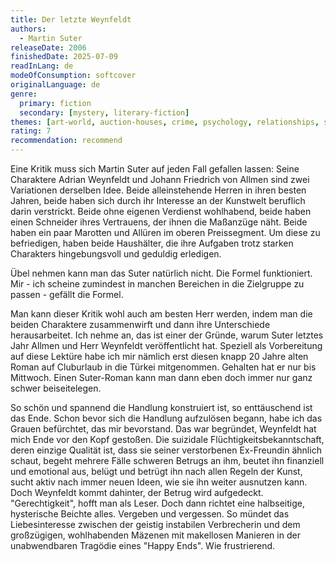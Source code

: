 ```yaml
---
title: Der letzte Weynfeldt
authors:
  - Martin Suter
releaseDate: 2006
finishedDate: 2025-07-09
readInLang: de
modeOfConsumption: softcover
originalLanguage: de
genre:
  primary: fiction
  secondary: [mystery, literary-fiction]
themes: [art-world, auction-houses, crime, psychology, relationships, switzerland]
rating: 7
recommendation: recommend
---
```


Eine Kritik muss sich Martin Suter auf jeden Fall gefallen lassen: Seine Charaktere Adrian Weynfeldt und Johann Friedrich von Allmen sind zwei Variationen derselben Idee. Beide alleinstehende Herren in ihren besten Jahren, beide haben sich durch ihr Interesse an der Kunstwelt beruflich darin verstrickt. Beide ohne eigenen Verdienst wohlhabend, beide haben einen Schneider ihres Vertrauens, der ihnen die Maßanzüge näht. Beide haben ein paar Marotten und Allüren im oberen Preissegment. Um diese zu befriedigen, haben beide Haushälter, die ihre Aufgaben trotz starken Charakters hingebungsvoll und geduldig erledigen.

Übel nehmen kann man das Suter natürlich nicht. Die Formel funktioniert. Mir - ich scheine zumindest in manchen Bereichen in die Zielgruppe zu passen - gefällt die Formel.

Man kann dieser Kritik wohl auch am besten Herr werden, indem man die beiden Charaktere zusammenwirft und dann ihre Unterschiede herausarbeitet. Ich nehme an, das ist einer der Gründe, warum Suter letztes Jahr Allmen und Herr Weynfeldt veröffentlicht hat. Speziell als Vorbereitung auf diese Lektüre habe ich mir nämlich erst diesen knapp 20 Jahre alten Roman auf Cluburlaub in die Türkei mitgenommen. Gehalten hat er nur bis Mittwoch. Einen Suter-Roman kann man dann eben doch immer nur ganz schwer beiseitelegen.

So schön und spannend die Handlung konstruiert ist, so enttäuschend ist das Ende. Schon bevor sich die Handlung aufzulösen begann, habe ich das Grauen befürchtet, das mir bevorstand. Das war begründet, Weynfeldt hat mich Ende vor den Kopf gestoßen. Die suizidale Flüchtigkeitsbekanntschaft, deren einzige Qualität ist, dass sie seiner verstorbenen Ex-Freundin ähnlich schaut, begeht mehrere Fälle schweren Betrugs an ihm, beutet ihn finanziell und emotional aus, belügt und betrügt ihn nach allen Regeln der Kunst, sucht aktiv nach immer neuen Ideen, wie sie ihn weiter ausnutzen kann. Doch Weynfeldt kommt dahinter, der Betrug wird aufgedeckt. "Gerechtigkeit", hofft man als Leser. Doch dann richtet eine halbseitige, hysterische Beichte alles. Vergeben und vergessen. So mündet das Liebesinteresse zwischen der geistig instabilen Verbrecherin und dem großzügigen, wohlhabenden Mäzenen mit makellosen Manieren in der unabwendbaren Tragödie eines "Happy Ends". Wie frustrierend.
